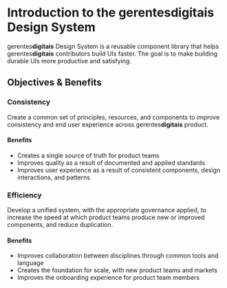 
<Meta title="Introduction" />

# Introduction to the gerentes**digitais** Design System

gerentes**digitais** Design System is a reusable component library that helps gerentes**digitais** contributors build UIs faster. The goal is to make building durable UIs more productive and satisfying.

## Objectives & Benefits

### Consistency

Create a common set of principles, resources, and components to improve consistency and end user experience across gerentes**digitais** product.

#### Benefits

- Creates a single source of truth for product teams
- Improves quality as a result of documented and applied standards
- Improves user experience as a result of consistent components, design interactions, and patterns

### Efficiency

Develop a unified system, with the appropriate governance applied, to increase the speed at which product teams produce new or improved components, and reduce duplication.

#### Benefits

- Improves collaboration between disciplines through common tools and language
- Creates the foundation for scale, with new product teams and markets
- Improves the onboarding experience for product team members

